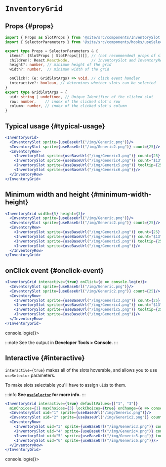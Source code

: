 # `InventoryGrid`


## Props {#props}

```ts
import { Props as SlotProps } from '@site/src/components/InventorySlot';
import { SelectorParameters } from '@site/src/components/hooks/useSelector';

export type Props = SelectorParameters & {
  items?: (SlotProps | SlotProps[])[], // (not recommended) props of slots to display
  children?: React.ReactNode,          // InventorySlot and InventoryRow children
  height?: number, // minimum height of the grid
  width?: number,  // minimum width of the grid

  onClick?: (e: GridSlotArgs) => void, // click event handler
  interactive?: boolean, // determines whether slots can be selected
}
export type GridSlotArgs = {
  uid: string | undefined, // Unique Identifier of the clicked slot
  row: number,    // index of the clicked slot's row
  column: number, // index of the clicked slot's column
}
```

## Typical usage {#typical-usage}

```jsx
<InventoryGrid>
  <InventorySlot sprite={useBaseUrl("/img/Generic.png")}/>
  <InventorySlot sprite={useBaseUrl("/img/Generic2.png")} count={25}/>
  <InventoryRow>
    <InventorySlot sprite={useBaseUrl("/img/Generic3.png")} count={25} tooltip="$13"/>
    <InventorySlot sprite={useBaseUrl("/img/Generic4.png")} count="$13" tooltip={25}/>
    <InventorySlot sprite={useBaseUrl("/img/Generic5.png")} tooltip={25}/>
    <InventorySlot sprite={useBaseUrl("/img/Generic6.png")}/>
  </InventoryRow>
</InventoryGrid>
```

<BrowserWindow>
<InventoryGrid>
  <InventorySlot sprite={useBaseUrl("/img/Generic.png")}/>
  <InventorySlot sprite={useBaseUrl("/img/Generic2.png")} count={25}/>
  <InventoryRow>
    <InventorySlot sprite={useBaseUrl("/img/Generic3.png")} count={25} tooltip="$13"/>
    <InventorySlot sprite={useBaseUrl("/img/Generic4.png")} count="$13" tooltip={25}/>
    <InventorySlot sprite={useBaseUrl("/img/Generic5.png")} tooltip={25}/>
    <InventorySlot sprite={useBaseUrl("/img/Generic6.png")}/>
  </InventoryRow>
</InventoryGrid>
</BrowserWindow>

## Minimum width and height {#minimum-width-height}

```jsx
<InventoryGrid width={5} height={3}>
  <InventorySlot sprite={useBaseUrl("/img/Generic.png")}/>
  <InventorySlot sprite={useBaseUrl("/img/Generic2.png")} count={25}/>
  <InventoryRow>
    <InventorySlot sprite={useBaseUrl("/img/Generic3.png")} count={25} tooltip="$13"/>
    <InventorySlot sprite={useBaseUrl("/img/Generic4.png")} count="$13" tooltip={25}/>
    <InventorySlot sprite={useBaseUrl("/img/Generic5.png")} tooltip={25}/>
    <InventorySlot sprite={useBaseUrl("/img/Generic6.png")}/>
  </InventoryRow>
</InventoryGrid>
```

<BrowserWindow>
<InventoryGrid width={5} height={3}>
  <InventorySlot sprite={useBaseUrl("/img/Generic.png")}/>
  <InventorySlot sprite={useBaseUrl("/img/Generic2.png")} count={25}/>
  <InventoryRow>
    <InventorySlot sprite={useBaseUrl("/img/Generic3.png")} count={25} tooltip="$13"/>
    <InventorySlot sprite={useBaseUrl("/img/Generic4.png")} count="$13" tooltip={25}/>
    <InventorySlot sprite={useBaseUrl("/img/Generic5.png")} tooltip={25}/>
    <InventorySlot sprite={useBaseUrl("/img/Generic6.png")}/>
  </InventoryRow>
</InventoryGrid>
</BrowserWindow>

## onClick event {#onclick-event}

```jsx
<InventoryGrid interactive={true} onClick={e => console.log(e)}>
  <InventorySlot sprite={useBaseUrl("/img/Generic.png")}/>
  <InventorySlot sprite={useBaseUrl("/img/Generic2.png")} count={25}/>
  <InventoryRow>
    <InventorySlot sprite={useBaseUrl("/img/Generic3.png")} count={25} tooltip="$13"/>
    <InventorySlot sprite={useBaseUrl("/img/Generic4.png")} count="$13" tooltip={25}/>
    <InventorySlot sprite={useBaseUrl("/img/Generic5.png")} tooltip={25}/>
    <InventorySlot sprite={useBaseUrl("/img/Generic6.png")}/>
  </InventoryRow>
</InventoryGrid>
```

<BrowserWindow>
<InventoryGrid interactive={true} onClick={e => console.log(e)}>
  <InventorySlot sprite={useBaseUrl("/img/Generic.png")}/>
  <InventorySlot sprite={useBaseUrl("/img/Generic2.png")} count={25}/>
  <InventoryRow>
    <InventorySlot sprite={useBaseUrl("/img/Generic3.png")} count={25} tooltip="$13"/>
    <InventorySlot sprite={useBaseUrl("/img/Generic4.png")} count="$13" tooltip={25}/>
    <InventorySlot sprite={useBaseUrl("/img/Generic5.png")} tooltip={25}/>
    <InventorySlot sprite={useBaseUrl("/img/Generic6.png")}/>
  </InventoryRow>
</InventoryGrid>
</BrowserWindow>

:::note
See the output in **Developer Tools > Console**.
:::

## Interactive {#interactive}

`interactive={true}` makes all of the slots hoverable, and allows you to use `useSelector` parameters.

To make slots selectable you'll have to assign `uid`s to them.

:::info
**See [`useSelector`](../hooks/useSelector) for more info.**
:::

```jsx
<InventoryGrid interactive={true} defaultValues={["1", "3"]}
  minChoices={1} maxChoices={3} lockChoices={true} onChange={e => console.log(e)}>
  <InventorySlot uid="1" sprite={useBaseUrl("/img/Generic.png")}/>
  <InventorySlot uid="2" sprite={useBaseUrl("/img/Generic2.png")} count={25}/>
  <InventoryRow>
    <InventorySlot uid="3" sprite={useBaseUrl("/img/Generic3.png")} count={25} tooltip="$13"/>
    <InventorySlot uid="4" sprite={useBaseUrl("/img/Generic4.png")} count="$13" tooltip={25}/>
    <InventorySlot uid="5" sprite={useBaseUrl("/img/Generic5.png")} tooltip={25}/>
    <InventorySlot uid="6" sprite={useBaseUrl("/img/Generic6.png")}/>
  </InventoryRow>
</InventoryGrid>
```

<BrowserWindow>
<InventoryGrid interactive={true} defaultValues={["1", "3"]}
  minChoices={1} maxChoices={3} lockChoices={true} onChange={e => console.log(e)}>
  <InventorySlot uid="1" sprite={useBaseUrl("/img/Generic.png")}/>
  <InventorySlot uid="2" sprite={useBaseUrl("/img/Generic2.png")} count={25}/>
  <InventoryRow>
    <InventorySlot uid="3" sprite={useBaseUrl("/img/Generic3.png")} count={25} tooltip="$13"/>
    <InventorySlot uid="4" sprite={useBaseUrl("/img/Generic4.png")} count="$13" tooltip={25}/>
    <InventorySlot uid="5" sprite={useBaseUrl("/img/Generic5.png")} tooltip={25}/>
    <InventorySlot uid="6" sprite={useBaseUrl("/img/Generic6.png")}/>
  </InventoryRow>
</InventoryGrid>
</BrowserWindow>

